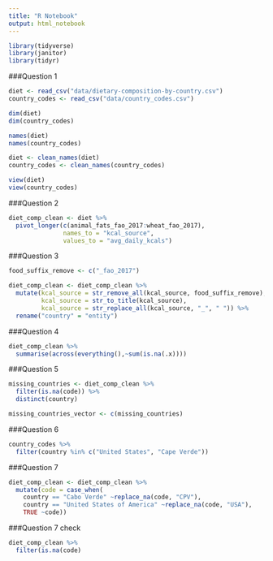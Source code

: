 ```yaml
---
title: "R Notebook"
output: html_notebook
---
```


```r
library(tidyverse)
library(janitor)
library(tidyr)
```


###Question 1
```r
diet <- read_csv("data/dietary-composition-by-country.csv")
country_codes <- read_csv("data/country_codes.csv")
```

```r
dim(diet)
dim(country_codes)
```

```r
names(diet)
names(country_codes)
```



```r
diet <- clean_names(diet)
country_codes <- clean_names(country_codes)
```

```r
view(diet)
view(country_codes)
```


###Question 2
```r
diet_comp_clean <- diet %>% 
  pivot_longer(c(animal_fats_fao_2017:wheat_fao_2017),
               names_to = "kcal_source",
               values_to = "avg_daily_kcals")
```


###Question 3
```r
food_suffix_remove <- c("_fao_2017")

diet_comp_clean <- diet_comp_clean %>% 
  mutate(kcal_source = str_remove_all(kcal_source, food_suffix_remove),
         kcal_source = str_to_title(kcal_source),
         kcal_source = str_replace_all(kcal_source, "_", " ")) %>% 
  rename("country" = "entity")
```

###Question 4

```r
diet_comp_clean %>%
  summarise(across(everything(),~sum(is.na(.x))))
```

###Question 5
```r
missing_countries <- diet_comp_clean %>% 
  filter(is.na(code)) %>% 
  distinct(country)

missing_countries_vector <- c(missing_countries)
```

###Question 6
```r
country_codes %>% 
  filter(country %in% c("United States", "Cape Verde"))
```

###Question 7



```r
diet_comp_clean <- diet_comp_clean %>% 
  mutate(code = case_when(
    country == "Cabo Verde" ~replace_na(code, "CPV"),
    country == "United States of America" ~replace_na(code, "USA"),
    TRUE ~code))
```


###Question 7 check
```r
diet_comp_clean %>% 
  filter(is.na(code)
```

